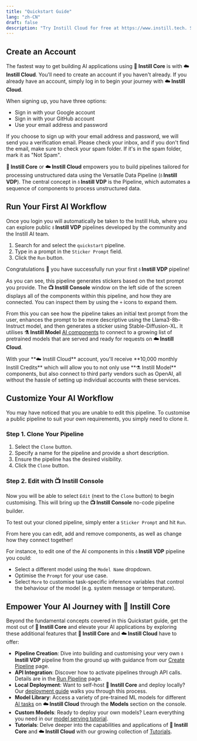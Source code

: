 ```yaml
---
title: "Quickstart Guide"
lang: "zh-CN"
draft: false
description: "Try Instill Cloud for free at https://www.instill.tech. Start building, testing and sharing your AI applications in minutes."
---
```


## Create an Account

The fastest way to get building AI applications using **🔮 Instill Core** is
with **☁️ Instill Cloud**. You'll need to create an account if you haven't
already. If you already have an account, simply log in to begin your journey
with **☁️ Instill Cloud**.

<CtaButton
  text="☁️ Try Instill Cloud Free"
  link="https://instill.tech/?utm_source=documentation&utm_medium=link"
/>

When signing up, you have three options:

- Sign in with your Google account
- Sign in with your GitHub account
- Use your email address and password

<InfoBlock type="tip" title="tip">
  If you choose to sign up with your email address and password, we will send
  you a verification email. Please check your inbox, and if you don't find the
  email, make sure to check your spam folder. If it's in the spam folder, mark
  it as "Not Spam".
</InfoBlock>

**🔮 Instill Core** or **☁️ Instill Cloud** empowers you to build pipelines
tailored for processing unstructured data using the Versatile Data Pipeline
(**💧 Instill VDP**). The central concept in **💧 Instill VDP** is the Pipeline,
which automates a sequence of components to process unstructured data.

## Run Your First AI Workflow

Once you login you will automatically be taken to the Instill Hub, where you can
explore public **💧 Instill VDP** pipelines developed by the community and the
Instill AI team.

1. Search for and select the `quickstart` pipeline.
2. Type in a prompt in the `Sticker Prompt` field.
3. Click the `Run` button.
     
Congratulations 🎉 you have successfully run your first **💧 Instill VDP**
pipeline!

As you can see, this pipeline generates stickers based on the text prompt you
provide. The **📺 Instill Console** window on the left side of the screen
displays all of the components within this pipeline, and how they are connected.
You can inspect them by using the `+` icons to expand them.

<ZoomableImg
  src="/docs-assets/core/inspect-components.gif"
  alt="Inspecting the Pipeline"
/>

From this you can see how the pipeline takes an initial text prompt from the
user, enhances the prompt to be more descriptive using the Llama3-8b-Instruct
model, and then generates a sticker using Stable-Diffusion-XL. It utilises **⚗️
Instill Model** [AI components](./component/ai/instill) to connect to a growing
list of pretrained models that are served and ready for requests on **☁️ Instill
Cloud**. 

<InfoBlock type="info" title="Instill Credit">
  With your **☁️ Instill Cloud** account, you'll receive **10,000 monthly
  Instill Credits** which will allow you to not only use **⚗️ Instill Model**
  components, but also connect to third party vendors such as OpenAI, all
  without the hassle of setting up individual accounts with these services.
</InfoBlock>

## Customize Your AI Workflow

You may have noticed that you are unable to edit this pipeline. To customise a
public pipeline to suit your own requirements, you simply need to clone it.

### Step 1. Clone Your Pipeline

1. Select the `Clone` button.
2. Specify a name for the pipeline and provide a short description.
3. Ensure the pipeline has the desired visibility.
4. Click the `Clone` button.

<ZoomableImg
  src="/docs-assets/core/clone.gif"
  alt="Cloning the Pipeline"
/>

### Step 2. Edit with 📺 Instill Console

Now you will be able to select `Edit` (next to the `Clone` button) to begin
customising. This will bring up the **📺 Instill Console** no-code pipeline
builder.

To test out your cloned pipeline, simply enter a `Sticker Prompt` and hit `Run`.

<ZoomableImg
  src="/docs-assets/core/console-run.png"
  alt="Running in the Console"
/>

From here you can edit, add and remove components, as well as change how they
connect together!

For instance, to edit one of the AI components in this
**💧 Instill VDP** pipeline you could:
- Select a different model using the `Model Name` dropdown.
- Optimise the `Prompt` for your use case.
- Select `More` to customise task-specific inference variables that control the
   behaviour of the model (e.g. system message or temperature).

## Empower Your AI Journey with 🔮 Instill Core

Beyond the fundamental concepts covered in this Quickstart guide, get the most
out of **🔮 Instill Core** and elevate your AI applications by exploring these
additional features that **🔮 Instill Core** and **☁️ Instill Cloud** have to
offer:

- **Pipeline Creation**: Dive into building and customising your very own **💧
  Instill VDP** pipeline from the ground up with guidance from our [Create
  Pipeline](./vdp/create) page.
- **API Integration**: Discover how to activate pipelines through API calls.
  Details are in the [Run Pipeline](./vdp/run) page.
- **Local Deployment**: Want to self-host **🔮 Instill Core** and deploy
  locally? Our [deployment guide](./core/deployment) walks you through this
  process.
- **Model Library**: Access a variety of pre-trained ML models for different [AI
  tasks](./model/ai-task) on **☁️ Instill Cloud** through the **Models** section
  on the console.
- **Custom Models**: Ready to deploy your own models? Learn everything you need
  in our [model serving tutorial](../tutorials/model-serving-on-instill-core).
- **Tutorials**: Delve deeper into the capabilities and applications of **🔮
  Instill Core** and **☁️ Instill Cloud** with our growing collection of
  [Tutorials](../tutorials).
